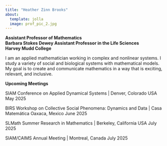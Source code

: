 ```yaml
---
title: "Heather Zinn Brooks"
about:
  template: jolla
  image: prof_pic_2.jpg
---
```


**Assistant Professor of Mathematics <br> Barbara Stokes Dewey Assistant Professor in the Life Sciences <br> Harvey Mudd College**

I am an applied mathematician working in complex and nonlinear systems. I study a variety of social and biological systems with mathematical models. My goal is to create and communicate mathematics in a way that is exciting, relevant, and inclusive.

**Upcoming Meetings**

SIAM Conference on Applied Dynamical Systems | Denver, Colorado USA
May 2025

BIRS Workshop on Collective Social Phenomena: Dynamics and Data | Casa Matemática Oaxaca, Mexico
June 2025

SLMath Summer Research in Mathematics | Berkeley, California USA
July 2025

SIAM/CAIMS Annual Meeting | Montreal, Canada
July 2025


